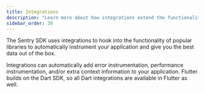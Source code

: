 ```yaml
---
title: Integrations
description: "Learn more about how integrations extend the functionality of our SDK to cover common libraries and environments automatically."
sidebar_order: 30
---
```


The Sentry SDK uses integrations to hook into the functionality of popular libraries to automatically instrument your application and give you the best data out of the box.

Integrations can automatically add error instrumentation, performance instrumentation, and/or extra context information to your application. Flutter builds on the Dart SDK, so all Dart integrations are available in Flutter as well.


<Include name="dart-integrations/index.mdx" />

